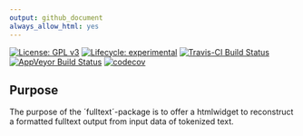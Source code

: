 ```yaml
---
output: github_document
always_allow_html: yes
---
```


<!-- badges: start -->
[![License: GPL v3](https://img.shields.io/badge/License-GPLv3-blue.svg)](https://www.gnu.org/licenses/gpl-3.0)
[![Lifecycle: experimental](https://img.shields.io/badge/lifecycle-experimental-orange.svg)](https://www.tidyverse.org/lifecycle/#experimental)
[![Travis-CI Build Status](https://api.travis-ci.org/PolMine/fulltext.svg?branch=master)](https://travis-ci.org/PolMine/fulltext)
[![AppVeyor Build Status](https://ci.appveyor.com/api/projects/status/github/PolMine/fulltext?branch=master&svg=true)](https://ci.appveyor.com/project/PolMine/fulltext)
[![codecov](https://codecov.io/gh/PolMine/fulltext/branch/master/graph/badge.svg)](https://codecov.io/gh/PolMine/fulltext/branch/master)
<!-- badges: end -->


## Purpose

The purpose of the ´fulltext´-package is to offer a htmlwidget to reconstruct a formatted fulltext output from input data of tokenized text.

